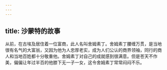 ```yaml
---
---
---
```

title: 沙蒙特的故事
---



从前，在古埃及居住着一位富商，此人名叫舍姆素丁。舍姆素丁腰缠万贯，是当地很有名气的大富翁，又因为他为人忠厚老实，成为人们公认的商界领袖，同行的商人和当地百姓都十分敬重他。舍姆素丁对自己的成就感到很满意。但是苍天不作美，偏偏让年过半百的他膝下无一子一女，这令舍姆素丁常常闷闷不乐。